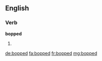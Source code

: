 ==English==

===Verb===
'''bopped'''
# {{past of|bop}}

[[de:bopped]]
[[fa:bopped]]
[[fr:bopped]]
[[mg:bopped]]